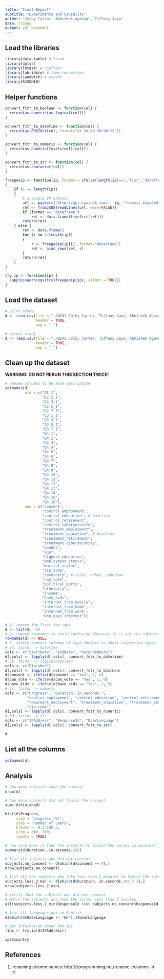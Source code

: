 ```yaml
---
title: "Final Report"
subtitle: "Experiments and Causality"
author: "Colby Carter, Abhishek Agarwal, Tiffany Jaya"
date: \today
output: pdf_document
---
```


## Load the libraries

```r
library(data.table) # fread
library(dplyr)
library(lmtest) # coeftest
library(lubridate) # time conversion
library(sandwich) # vcovHC
library(RJSONIO)
```

## Helper functions

```r
convert_fctr_to_boolean <- function(col) {
  return(as.numeric(as.logical(col)))
}

convert_fctr_to_datetime <- function(col) {
  return(as.POSIXct(col, format="%Y-%m-%d %H:%M:%S"))
}

convert_fctr_to_numeric <- function(col) {
  return(as.numeric(levels(col)[col]))
}

convert_fctr_to_str <- function(col) {
  return(as.character(col))
}

freegeoip <- function(ip, format = ifelse(length(ip)==1,'list','dataframe'))
{
    if (1 == length(ip))
    {
        # a single IP address
        url <- paste(c("http://api.ipstack.com/", ip, "?access_key=0e93a4defcd645bd8829ad75a7223437&output=json&legacy=1/"), collapse='')
        ret <- fromJSON(readLines(url, warn=FALSE))
        if (format == 'dataframe')
            ret <- data.frame(t(unlist(ret)))
        return(ret)
    } else {
        ret <- data.frame()
        for (i in 1:length(ip))
        {
            r <- freegeoip(ip[i], format="dataframe")
            ret <- bind_rows(ret, r)
        }
        return(ret)
    }
}   

try.ip <- function(ip) {
  suppressWarnings(try(freegeoip(ip), silent = TRUE))
}
```

## Load the dataset

```r
# pilot study
d <- read.csv(file = "./W241 Colby Carter, Tiffany Jaya, Abhishek Agarwal_April 5, 2018_00.27.csv",
              header = TRUE, 
              sep = ",")
```

```r
# actual study
d <- read.csv(file = "./W241 Colby Carter, Tiffany Jaya, Abhishek Agarwal_April 12, 2018_09.41.csv",
              header = TRUE, 
              sep = ",")
```

## Clean up the dataset

**WARNING: DO NOT RERUN THIS SECTION TWICE!**

```r
# rename columns to be more descriptive
setnames(d, 
         old = c("Q1.1", 
                 "Q2.2_1",
                 "Q2.3_1",
                 "Q2.5_1",
                 "Q2.7_1",
                 "Q3.1_1", 
                 "Q3.3_1",
                 "Q3.5_1",
                 "Q3.7_1",
                 "Q4.1",
                 "Q4.2",
                 "Q4.3",
                 "Q4.4",
                 "Q4.5",
                 "Q4.6",
                 "Q4.7",
                 "Q4.8",
                 "Q4.9",
                 "Q4.10",
                 "Q4.11",
                 "Q4.12",
                 "Q4.13",
                 "Q4.14",
                 "Q4.15",
                 "Q4.16"),
         new = c("consent", 
                 "control_employment",
                 "control_education", # baseline
                 "control_retirement",
                 "control_cybersecurity",
                 "treatment_employment",
                 "treatment_education", # baseline,
                 "treatment_retirement",
                 "treatment_cybersecurity",
                 "gender",
                 "age",
                 "highest_education",
                 "employment_status",
                 "marital_status",
                 "zip_code",
                 "community", # rural, urban, suburban
                 "can_vote",
                 "political_party",
                 "ethnicity",
                 "income",
                 "have_kids",
                 "internet_from_mobile",
                 "internet_from_home",
                 "internet_from_work",
                 "who_pays_internet"))
```

```r
# 1. remove the first two rows
d <- tail(d, -2)
# 2. remove rownames to avoid confusion (because it is not the subject's id)
rownames(d) <- NULL
# 3. safely convert columns of type factors to their respective types
# 3a. factor -> datetime
cols <- c("StartDate", "EndDate", "RecordedDate")
d[,cols] <- lapply(d[,cols], convert_fctr_to_datetime)
# 3b. factor -> logical/boolean
cols <- c("Finished")
d[,cols] <- lapply(d[,cols], convert_fctr_to_boolean)
d$consent <- ifelse(d$consent == "Yes", 1, 0)
d$can_vote <- ifelse(d$can_vote == "Yes", 1, 0)
d$have_kids <- ifelse(d$have_kids == "Yes", 1, 0)
# 3c. factor -> numeric
cols <- c("Progress", "Duration..in.seconds.", 
          "control_employment", "control_education", "control_retirement", "control_cybersecurity",
          "treatment_employment", "treatment_education", "treatment_retirement", "treatment_cybersecurity",
          "zip_code")
d[,cols] <- lapply(d[,cols], convert_fctr_to_numeric)
# 3d. factor -> str
cols <- c("IPAddress", "ResponseId", "UserLanguage")
d[,cols] <- lapply(d[,cols], convert_fctr_to_str)
```

```r
d
```


## List all the columns

```r
colnames(d)
```

## Analysis

```r
# how many subjects take the survey?
nrow(d)
```

```r
# how many subjects did not finish the survey?
sum(!d$Finished)

hist(d$Progress, 
     xlab = "progress (%)",
     ylab = "number of users",
     breaks = -0.5:100.5, 
     ylim = c(0, 700),
     labels = TRUE)
```

```r
# how long does it take the subjects to finish the survey in minutes?
summary(d$Duration..in.seconds./60)
```

```r
# list all subjects who did not consent
subjects.no_consent <- d[which(d$consent == 0),]
nrow(subjects.no_consent)
```

```r
# list all the subjects who take less than 2 minutes to finish the survey
subjects.less_2_min <- d[which(d$Duration..in.seconds./60 < 2),]
nrow(subjects.less_2_min)
```

```r
# verify that the subjects who did not consent 
# match the subjects who took the survey less than 2 minutes
all(subjects.less_2_min$ResponseId %in% subjects.no_consent$ResponseId)
```

```r
# list all languages not in English
d[which(d$UserLanguage != "EN"),]$UserLanguage
```

```r
# get information about the ips
(ips <- try.ip(d$IPAddress))
```

```r
ips$country
```


## References

1. renaming column names: http://rprogramming.net/rename-columns-in-r/ 


